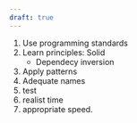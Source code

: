 ```yaml
---
draft: true
---
```


1. Use programming standards
2. Learn principles: Solid
   - Dependecy inversion
3. Apply patterns
4. Adequate names
5. test
6. realist time
7. appropriate speed.
